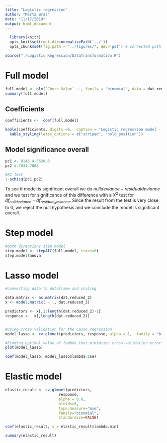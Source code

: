 ```yaml
---
title: "Logistic regression"
author: "Marta Bras"
date: "11/17/2019"
output: html_document
---
```


```r
  library(knitr)
  opts_knit$set(root.dir=normalizePath('../'))
  opts_chunk$set(fig.path = "../figures/", dev='pdf') # corrected path and added dev
```

```r
source("./Logistic Regression/DataTransformation.R")
```



# Full model

```r
full.model <- glm(`Churn Value` ~., family = "binomial", data = dat.reduced_2)
summary(full.model)

```


## Coefficients

```r
coefficients <-  coef(full.model)

kable(coefficients, digits =6,  caption = "Logistic regression model - Coefficients") %>%
  kable_styling(latex_options = c("striped", "hold_position"))
```


## Model significance overall

```r
pc1 <- 8143.4-5628.0
pc2 <-7031-7008

#X2 test
1-pchisq(pc1,pc2)
```

To see if model is significant overall we do $null deviance - residual deviance$ and we test for significance of this difference with a $X^2$ test for $df_{nulldeviance} - df_{residual_deviance}$. Since the result from the test is very close to 0, we reject the null hypothesis and we conclude the model is significant overall.



# Step model
```r
#both directions step model
step.model <- stepAIC(full.model, trace=0)
step.model$anova
```


# Lasso model
```r
#converting data to dataframe and scaling

data.matrix <- as.matrix(dat.reduced_2)
x <- model.matrix( ~ ., dat.reduced_2)

predictors <- x[,1:length(dat.reduced_2)-1]
response <-  x[,length(dat.reduced_2)]


#Using cross validation for the Lasso regression
model_lasso <- cv.glmnet(predictors, response, alpha = 1,  family = "binomial")

#Finding optimal value of lambda that minimizes cross-validation errors
plot(model_lasso)

coef(model_lasso, model_lasso$lambda.1se)
```

# Elastic model

```r
elastic_result <- cv.glmnet(predictors,
                        response,
                        alpha = 0.8,
                        nfolds=5,
                        type.measure="mse",
                        family="binomial",
                        standardize=FALSE)

coef(elastic_result, s = elastic_result$lambda.min)

summary(elastic_result)
```

